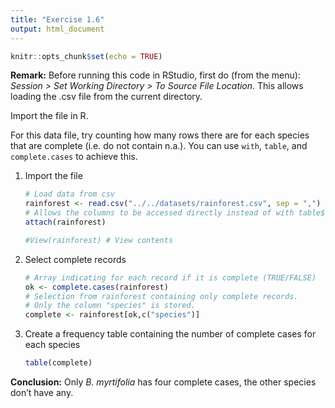 ```yaml
---
title: "Exercise 1.6"
output: html_document
---
```


```r
knitr::opts_chunk$set(echo = TRUE)
```

**Remark:** Before running this code in RStudio, first do (from the menu): *Session > Set Working Directory > To Source File Location*. This allows loading the .csv file from the current directory.

Import the file \texttt{rainforest.csv} in R.

For this data file, try counting how many rows there are for each species that are complete (i.e. do not contain n.a.). 
You can use `with`, `table`, and `complete.cases` to achieve this.


1. Import the file

    ```r
    # Load data from csv
    rainforest <- read.csv("../../datasets/rainforest.csv", sep = ",")
    # Allows the columns to be accessed directly instead of with table$column notation
    attach(rainforest)

    #View(rainforest) # View contents
    ```
    
2. Select complete records 

    ```r
    # Array indicating for each record if it is complete (TRUE/FALSE)
    ok <- complete.cases(rainforest)
    # Selection from rainforest containing only complete records.
    # Only the column "species" is stored.
    complete <- rainforest[ok,c("species")]
    ```
    
3. Create a frequency table containing the number of complete cases for each species

    ```r
    table(complete)
    ```
  
**Conclusion:** Only *B. myrtifolia* has four complete cases, the other species don't have any.
